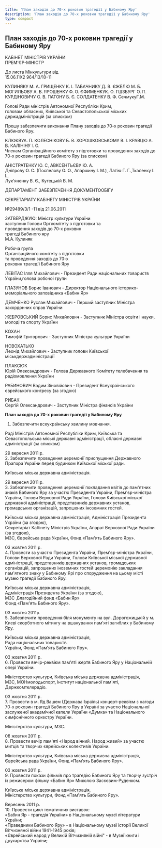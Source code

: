 ```yaml
---
title: 'План заходів до 70-х роковин трагедії у Бабиному Яру'
description: 'План заходів до 70-х роковин трагедії у Бабиному Яру'
type: compact
---
```


## План заходів до 70-х роковин трагедії у Бабиному Яру

КАБІНЕТ МІНІСТРІВ УКРАЇНИ\
ПРЕМ'ЄР-МІНІСТР

До листа Мінкультури від\
15.06.11Х2 964/13/10-11

КУЛИНЯКУ М. А. ГРИЩЕНКУ К. І. ТАБАЧНИКУ Д. В. ЄЖЕЛЮ М. Б. МОГИЛЬОВУ А. В.
ЯРОШЕНКУ Ф. О. ЄФИМЕНКУК. О. ГШЗБУРГ О. П. КУРДІНОВИЧУ О. В. ПАТОНУ Б. Є.
СОЛДАТЕНКУ В. Ф. СечмукуГ.М.

Голові Ради міністрів Автономної Республіки Крим,\
головам обласних, Київської та Севастопольської міських держадміністрацій (за списком)

Прошу забезпечити виконання Плану заходів до 70-х роковин трагедії Бабиного Яру.

КЛЮЄВУА. П. КОЛЕСНІКОВУ Б. В. ХОРОШКОВСЬКОМУ В. І. КРАВЦЮ А. В. КАЛІНІНУ І. О.\
Членам Організаційного комітету з підготовки та проведення заходів до 70-х роковин
трагедії Бабиного Яру (за списком)

АНІСТРАТЕНКУ Ю. С, АВКСЕНТЬЄВУ Ю. А.\
Дніпрову О. С. (Поспелову О. О., Апаршину І. М.), Латію Г. Г.,Ткаленку І. І.,\
Лук'яненку В. Є., Кутецькій В. М.

ДЕПАРТАМЕНТ ЗАБЕЗПЕЧЕННЯ ДОКУМЕНТООБІГУ

СЕКРЕТАРІАТУ КАБІНЕТУ МІНІСТРІВ УКРАЇНИ

№29489/3/1 -11 від 21.06.2011

ЗАТВЕРДЖУЮ: Міністр культури України\
заступник Голови Оргкомітету з підготовки та\
проведення заходів до 70-х роковин\
трагеді Бабиного яру\
М.А. Кулиняк

Робоча група\
Організаційного комітету з підготовки\
та проведення заходів до 70-х\
роковин трагедії Бабиного Яру

ЛЕВІТАС Ілля Михайлович - Президент Ради національних товариств України,голова
робочоі групи

ГЛАЗУНОВ Борис Іванович - Директор Національного історико-меморіального
заповідника «Бабин Яр»

ДЕМЧЕНКО Руслан Михайлович - Перший заступник Міністра закордонних справ України

ЖЕБРОВСЬКИЙ Борис Михайлович - Заступник Міністра освіти і науки, молоді та
спорту України

КОХАН\
Тимофій Григорович - Заступник Міністра культури України

НОВОХАТЬКО\
Леонід Михайлович - Заступник голови Київської міськдержадміністрації

ПЛАКСЮК\
Юрій Олександрович - Голова Державного Комітету телебачення та радіомовлення України

РАБИНОВИЧ Вадим Зіновійович - Президент Всеукраїнського єврейського конгресу (за
згодою)

РИБАК\
Сергій Олександрович - Заступник Міністра фінансів України

**План заходів до 70-х роковин трагедії у Бабиному Яру**

1.  Забезпечити всеукраїнську хвилину мовчання.

Раді Міністрів Автономної Республіки Крим, Київська та Севастопольська міські
державні адміністрації, обласні державні адміністрації (за списком)

29 вересня 2011 р.\
2. Забезпечити проведення церемонії приспущення Державного Прапора України перед
будинком Київської міської ради.

Київська міська державна адміністрація.

29 вересня 2011 р.\
3. Забезпечити проведення церемонії покладання квітів до пам'ятних знаків Бабиного
Яру за участю Президента України, Прем'єр-міністра України, Голови Верховної Ради
України, Голови Київської міської державної адміністрації, представників державних
установ, громадських організацій, запрошених іноземних гостей.

Київська міська державна адміністрація, Адміністрація Президента України (за
згодою),\
Секретаріат Кабінету Міністрів України, Апарат Верховної Ради України (за згодою),\
МЗС, Єврейська рада України, Фонд «Пам'ять Бабиного Яру».

03 жовтня 2011 р.\
4. Провести за участю Президента України, Прем'єр-міністра України, Голови Верховної
Ради України, Голови Київської міської державної адміністрації, представників державних
установ, громадських організацій, запрошених іноземних гостей церемонію закладання
пам'ятного знаку у Бабиному Ярі про спорудження на цьому місті музею трагедії Бабиного
Яру.

Київська міська державна адміністрація,\
Адміністрація Президента України (за згодою),\
МЗС ,Благодійний фонд «Бабин Яр»\
Фонд «Пам'ять Бабиного Яру».

03 жовтня 2011р.\
5. Забезпечити проведення біля монументу на вул. Дорогожицькій у м. Києві скорботного
мітингу на вшанування пам'яті загиблих у Бабиному Яру.

Київська міська державна адміністрація,\
Рада національних товариств\
України, Фонд «Пам'ять Бабиного Яру».

03 жовтня 2011 р.\
6. Провести вечір-реквієм пам'яті жертв Бабиного Яру у Національній опері України.

Міністерство культури, Київська міська державна адміністрація,\
МЗС, МОНмолодьспорт, Інститут національної пам'яті, Держкомтелерадіо.

03 жовтня 2011 р.\
7. Провести в м. Яд Вашем (Держава Ізраїль) концерт-реквієм з нагоди 70-х роковин
трагедії Бабиного Яру в Україні за участю Національної заслуженої академічної капели
України «Думка» та Національного симфонічного оркестру України.

Міністерство культури, МЗС.

08 жовтня 2011 р.\
8. Провести вечір пам'яті «Народ вічний. Народ живий» за участю митців та творчих
єврейських колективів України.

Міністерство культури, Київська міська державна адміністрація,\
Єврейська рада України, Фонд «Пам'ять Бабиного Яру».

03 жовтня 2011 р.\
9. Провести покази фільмів про трагедію Бабиного Яру та творчу зустріч із режисером
фільму «Бабин Яр» Миколою Засєєвим-Руденком.

Київська міська державна адміністрація,\
Міністерство культури, Фонд «Пам'ять Бабиного Яру».

Вересень 2011 р.\
10. Провести цикл тематичних виставок:\
«Бабин Яр - трагедія України» в Національному музеї літератури України;\
«Праведники Бабиного Яру» - в Національному музеї історії Великої Вітчизняної війни
1941-1945 років;\
«Єврейський народ у Великій Вітчизняній війні" - в Музеї книги і друкарства
України;
